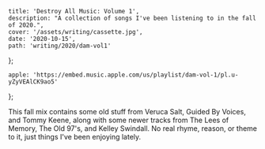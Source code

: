 

    title: 'Destroy All Music: Volume 1',
    description: "A collection of songs I've been listening to in the fall of 2020.",
    cover: '/assets/writing/cassette.jpg',
    date: '2020-10-15',
    path: 'writing/2020/dam-vol1'
};

    apple: 'https://embed.music.apple.com/us/playlist/dam-vol-1/pl.u-yZyVEAlCK9ao5'
};



This fall mix contains some old stuff from Veruca Salt, Guided By Voices, and Tommy Keene,
along with some newer tracks from The Lees of Memory, The Old 97's, and Kelley Swindall.
No real rhyme, reason, or theme to it, just things I've been enjoying lately.

